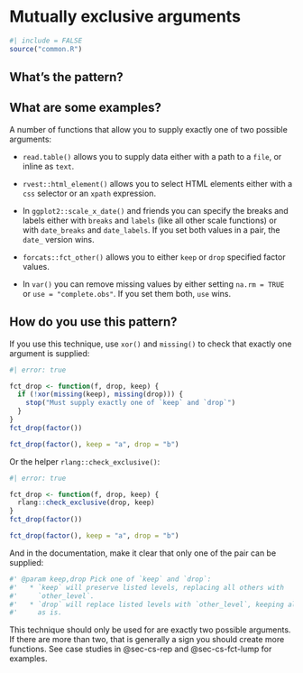 # Mutually exclusive arguments {#sec-mutually-exclusive}

```r
#| include = FALSE
source("common.R")
```

## What's the pattern?

## What are some examples?

A number of functions that allow you to supply exactly one of two possible arguments:

-   `read.table()` allows you to supply data either with a path to a `file`, or inline as `text`.

-   `rvest::html_element()` allows you to select HTML elements either with a `css` selector or an `xpath` expression.

-   In `ggplot2::scale_x_date()` and friends you can specify the breaks and labels either with `breaks` and `labels` (like all other scale functions) or with `date_breaks` and `date_labels`.
    If you set both values in a pair, the `date_` version wins.

-   `forcats::fct_other()` allows you to either `keep` or `drop` specified factor values.

-   In `var()` you can remove missing values by either setting `na.rm = TRUE` or `use = "complete.obs"`.
    If you set them both, `use` wins.

## How do you use this pattern?

If you use this technique, use `xor()` and `missing()` to check that exactly one argument is supplied:

```r
#| error: true

fct_drop <- function(f, drop, keep) {
  if (!xor(missing(keep), missing(drop))) {
    stop("Must supply exactly one of `keep` and `drop`")
  }  
}
fct_drop(factor())

fct_drop(factor(), keep = "a", drop = "b")
```

Or the helper `rlang::check_exclusive()`:

```r
#| error: true

fct_drop <- function(f, drop, keep) {
  rlang::check_exclusive(drop, keep)
}
fct_drop(factor())

fct_drop(factor(), keep = "a", drop = "b")
```

And in the documentation, make it clear that only one of the pair can be supplied:

```r
#' @param keep,drop Pick one of `keep` and `drop`:
#'   * `keep` will preserve listed levels, replacing all others with 
#'     `other_level`.
#'   * `drop` will replace listed levels with `other_level`, keeping all
#'     as is.
```

This technique should only be used for are exactly two possible arguments.
If there are more than two, that is generally a sign you should create more functions.
See case studies in @sec-cs-rep and @sec-cs-fct-lump for examples.
